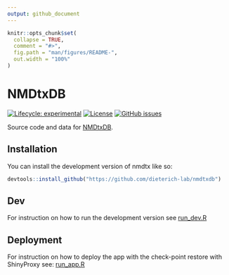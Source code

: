 ```yaml
---
output: github_document
---
```


<!-- README.md is generated from README.Rmd. Please edit that file -->

```r
knitr::opts_chunk$set(
  collapse = TRUE,
  comment = "#>",
  fig.path = "man/figures/README-",
  out.width = "100%"
)
```

# NMDtxDB

<!-- badges: start -->
[![Lifecycle: experimental](https://img.shields.io/badge/lifecycle-experimental-orange.svg)](https://lifecycle.r-lib.org/articles/stages.html#experimental)
[![License](https://img.shields.io/github/license/dieterich-lab/nmdtxdb)](LICENSE)
[![GitHub issues](https://img.shields.io/github/issues/dieterich-lab/nmdtxdb)](https://github.com/dieterich-lab/nmdtxdb/issues)

<!-- badges: end -->

Source code and data for [NMDtxDB]( https://shiny.dieterichlab.org/app/NMDtxDB).

## Installation

You can install the development version of nmdtx like so:

``` r
devtools::install_github("https://github.com/dieterich-lab/nmdtxdb")
```

## Dev  
For instruction on how to run the development version see [run_dev.R](dev/run_dev.R)
 
## Deployment

For instruction on how to deploy the app with the check-point restore with ShinyProxy see: [run_app.R](For instruction on how to run the development version see [deploy/README.md](deploy/README.md).
)
